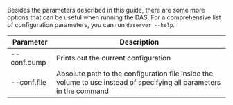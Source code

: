 Besides the parameters described in this guide, there are some more options that can be useful when running the DAS. For a comprehensive list of configuration
parameters, you can run `daserver --help`.

| Parameter   | Description                                                                                                          |
| ----------- | -------------------------------------------------------------------------------------------------------------------- |
| --conf.dump | Prints out the current configuration                                                                                 |
| --conf.file | Absolute path to the configuration file inside the volume to use instead of specifying all parameters in the command |
